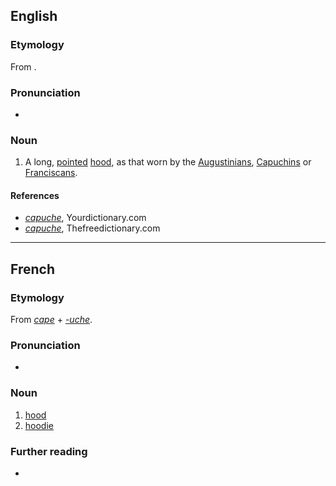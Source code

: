 ==English==

===Etymology===
From {{etyl|fr|en}} {{m|fr|capuche}}.

===Pronunciation===
* {{a|UK}} {{IPA|/kəˈpuːtʃ/|/kaˈpuːʃ/|lang=en}}

===Noun===
{{en-noun}}

# A long, [[pointed]] [[hood]], as that worn by the [[Augustinians]], [[w:Order of Friars Minor Capuchin|Capuchins]] or [[Franciscans]].

====References====
* ''[http://www.yourdictionary.com capuche]'', Yourdictionary.com
* ''[http://www.thefreedictionary.com capuche]'', Thefreedictionary.com

----

==French==

===Etymology===
From ''[[cape]]'' + ''[[-uche]]''.

===Pronunciation===
* {{IPA|/kapyʃ/|lang=fr}}

===Noun===
{{fr-noun|f}}

# [[hood]] {{gloss|headwear}}
# [[hoodie]]

===Further reading===
* {{R:TLFi}}